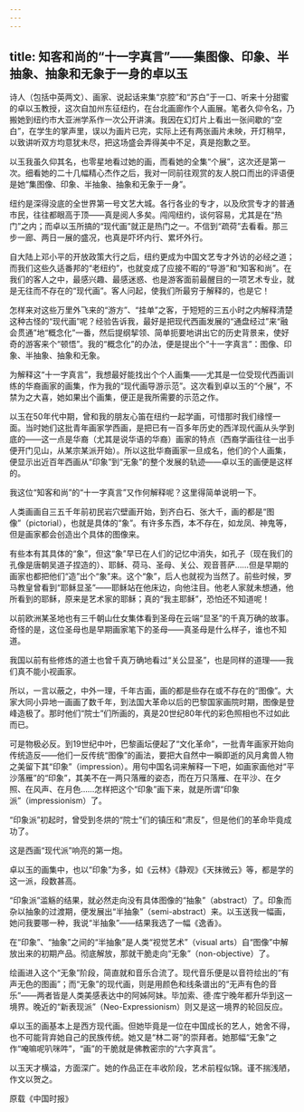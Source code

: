 ```yaml
---
---
---
```

title: 知客和尚的“十一字真言”——集图像、印象、半抽象、抽象和无象于一身的卓以玉
---




诗人（包括中英两文）、画家、说起话来集“京腔”和“苏白”于一口、听来十分甜蜜的卓以玉教授，这次自加州东征纽约，在台北画廊作个人画展。笔者久仰令名，乃搬她到纽约市大亚洲学系作一次公开讲演。我因在幻灯片上看出一张间歇的“空白”，在学生的掌声里，误以为画片已完，实际上还有两张画片未映，开灯稍早，以致讲听双方均意犹未尽，把这场盛会弄得美中不足，真是抱歉之至。

以玉我虽久仰其名，也零星地看过她的画，而看她的全集“个展”，这次还是第一次。细看她的二十几幅精心杰作之后，我对一同前往观赏的友人脱口而出的评语便是她“集图像、印象、半抽象、抽象和无象于一身”。

纽约是深得没底的全世界第一号文艺大城。各行各业的专才，以及欣赏专才的普通市民，往往都眼高于顶——真是阅人多矣。闯闯纽约，谈何容易，尤其是在“热门”之内；而卓以玉所搞的“现代画”就正是热门之一。不信到“疏荷”去看看。那三步一廊、两日一展的盛况，也真是吓坏内行、累坏外行。

自大陆上邓小平的开放政策大行之后，纽约更成为中国文艺专才外访的必经之道；而我们这些久适番邦的“老纽约”，也就变成了应接不暇的“导游”和“知客和尚”。在我们的客人之中，最感兴趣、最感迷惑、也是游客面前最醒目的一项艺术专业，就是无往而不存在的“现代画”。客人问起，使我们所最穷于解释的，也是它！

怎样来对这些万里外飞来的“游方”、“挂单”之客，于短短的三五小时之内解释清楚这种古怪的“现代画”呢？经验告诉我，最好是把现代西画发展的“通盘经过”来“融会贯通”地“概念化”一番，然后提纲挈领、简单扼要地讲出它的历史背景来，使好奇的游客来个“顿悟”。我的“概念化”的办法，便是提出个“十一字真言”：图像、印象、半抽象、抽象和无象。

为解释这“十一字真言”，我想最好能找出个个人画集——尤其是一位受现代西画训练的华裔画家的画集，作为我的“现代画导游示范”。这次看到卓以玉的“个展”，不禁为之大喜，她如果出个画集，便正是我所需要的示范之作。

以玉在50年代中期，曾和我的朋友心笛在纽约一起学画，可惜那时我们缘悭一面。当时她们这批青年画家学西画，是把已有一百多年历史的西洋现代画从头学到底的——这一点是华裔（尤其是说华语的华裔）画家的特点（西裔学画往往一出手便开门见山，从某宗某派开始）。所以这批华裔画家一旦成名，他们的个人画集，便显示出近百年西画从“印象”到“无象”的整个发展的轨迹——卓以玉的画便是这样的。

我这位“知客和尚”的“十一字真言”又作何解释呢？这里得简单说明一下。

人类画画自三五千年前初民岩穴壁画开始，到齐白石、张大千，画的都是“图像”（pictorial），也就是具体的“象”。有许多东西，本不存在，如龙凤、神鬼等，但是画家都会创造出个具体的图像来。

有些本有其具体的“象”，但这“象”早已在人们的记忆中消失，如孔子（现在我们的孔像是唐朝吴道子捏造的）、耶稣、荷马、圣母、关公、观音菩萨……但是早期的画家也都把他们“造”出个“象”来。这个“象”，后人也就视为当然了。前些时候，罗马教皇曾看到“耶稣显圣”——耶稣站在他床边，向他注目。他老人家就未想通，他所看到的耶稣，原来是艺术家的耶稣；真的“我主耶稣”，恐怕还不知道呢！

以前欧洲某圣地也有三千朝山仕女集体看到圣母在云端“显圣”的千真万确的故事。奇怪的是，这位圣母也是早期画家笔下的圣母——真圣母是什么样子，谁也不知道。

我国以前有些修炼的道士也曾千真万确地看过“关公显圣”，也是同样的道理——我们真不能小视画家。

所以，一言以蔽之，中外一理，千年古画，画的都是些存在或不存在的“图像”。大家大同小异地一画画了数千年，到法国大革命以后的巴黎国家画院时期，图像是登峰造极了。那时他们“院士”们所画的，真是20世纪80年代的彩色照相也不过如此而已。

可是物极必反。到19世纪中叶，巴黎画坛便起了“文化革命”，一批青年画家开始向传统造反——他们一反传统“图像”的画法，要把大自然中一瞬即逝的风月禽兽人物之美留下其“印象”（impression）。用句中国名词来解释一下吧，如画家画他对“平沙落雁”的“印象”，其美不在一两只落雁的姿态，而在万只落雁、在平沙、在夕照、在风声、在月色……怎样把这个“印象”画下来，就是所谓“印象派”（impressionism）了。

“印象派”初起时，曾受到冬烘的“院士”们的镇压和“肃反”，但是他们的革命毕竟成功了。

这是西画“现代派”响亮的第一炮。

卓以玉的画集中，也以“印象”为多，如《云林》《静观》《天抹微云》等，都是学的这一派，段数甚高。

“印象派”滥觞的结果，就必然走向没有具体图像的“抽象”（abstract）了。印象而杂以抽象的过渡期，便发展出“半抽象”（semi-abstract）来。以玉送我一幅画，她问我要哪一种，我说“半抽象”——结果我选了一幅《逸香》。

在“印象”、“抽象”之间的“半抽象”是人类“视觉艺术”（visual arts）自“图像”中解放出来的初期产品。彻底解放，那就干脆走向“无象”（non-objective）了。

绘画进入这个“无象”阶段，简直就和音乐合流了。现代音乐便是以音符绘出的“有声无色的图画”；而“无象”的现代画，则是用颜色和线条谱出的“无声有色的音乐”——两者皆是人类美感表达中的阿姊阿妹。毕加索、德·库宁晚年都升华到这一境界。晚近的“新表现派”（Neo-Expressionism）则又是这一境界的轮回反应。

卓以玉的画基本上是西方现代画。但她毕竟是一位在中国成长的艺人，她舍不得，也不可能背弃她自己的民族传统。她又是“林二哥”的崇拜者。她那幅“无象”之作“唵嘛呢叭咪吽”，“画”的干脆就是佛教密宗的“六字真言”。

以玉天才横溢，方面深广。她的作品正在丰收阶段，艺术前程似锦。谨不揣浅陋，作文以贺之。





原载《中国时报》